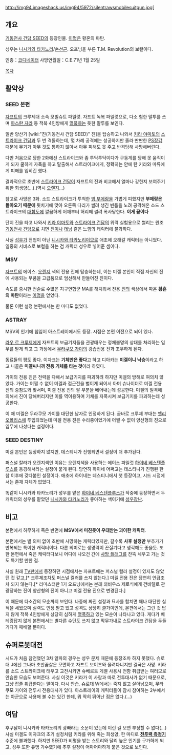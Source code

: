 http://img94.imageshack.us/img94/5972/silentrawsmobilesuitgun.jpg[
== 개요 ==
[[기동전사 건담 SEED]]의 등장인물. [[이명]]은 황혼의 마탄.

성우는 [[니시카와 타카노리]]/[[손선근]]. 오프닝을 부른 T.M. Revolution의 보컬이다.

인종：[[코디네이터]]
사망연월일：C.E.71년 1월 25일 

[[목차]]
== 활약상 ==
=== SEED 본편 ===
[[자프트]]의 크루제대 소속 모빌슈트 파일럿. 자프트 녹복 파일럿으로, 다소 험한 말투를 쓰며 [[아스란 자라]] 등 적복 4인방에게 [[열폭]]하는 듯한 말투를 보인다.

일반 양산기 [wiki:"진(기동전사 건담 SEED)" 진]을 탑승하고 나와서 [[키라 야마토]]의 [[스트라이크 건담]]과 두 번 격돌하는데, 몇 차례 공격에는 성공하지만 졸라 딴딴한 [[PS장갑]] 때문에 무기가 아무 것도 통하지 않아서 아무 피해도 못 주고 반격당해 사망해버린다.

다만 처음으로 당한 2화에선 스트라이크와 좀 투닥투닥이다가 구동계를 당해 못 움직이게 되자 쿨하게 자폭을 하고 탈출해서 스트라이크에게, 정확히는 안에 탄 키라와 마류에게 피해를 입히긴 했다.

결과적으로 초반에 [[스트라이크 건담]]이 자프트의 진과 비교해서 얼마나 강한지 보여주기 위한 희생양(…).(역시 [[오렌지]]...)

참고로 사망은 3화. 소드 스트라이크가 투척한 [[빔 부메랑]]을 가볍게 피했지만 '''부메랑은 돌아오기 때문에''' 뒷치기에 맞아 오른쪽 다리가 썰려 생긴 빈틈을 노려 공격해온 소드 스트라이크의 [[대함도]]에 깔끔하게 어깨부터 허리째 썰려 폭사당한다. '''이게 끝이다'''

단지 진을 타고 나와서 [[키라 야마토]]와 [[스트라이크 건담]]의 위력 실험용으로 썰리는 원조 [[기동전사 건담]]으로 치면 [[진]]이나 [[데님]] 같은 느낌의 캐릭터에 불과하다. 

사실 [[성우]]가 전업이 아닌 [[니시카와 타카노리]]이므로 애초에 오래갈 캐릭터는 아니었다. 일종의 서비스로 보컬을 하는 겸 캐릭터 성우로 넣어준 셈이다.

=== MSV ===
[[자프트]]의 에이스. [[오렌지]] 색의 전용 진에 탑승하는데, 이는 미겔 본인이 직접 자신의 진에 사용되는 부품을 고급품으로 엄선해서 만들어진 진이다.

속도를 중시한 전술로 수많은 지구연합군 MA를 해치워서 전용 [[진]]의 색상에서 따온 '''황혼의 마탄'''이라는 [[이명]]을 얻었다.

물론 이런 설정 본편에서는 한 마디도 없었다.

=== ASTRAY ===
MSV의 인기에 힘입어 아스트레이에서도 등장. 시점은 본편 이전으로 되어 있다.

[[라우 르 크루제]]에게 자프트의 보급기지들을 관광태우는 정체불명의 상대를 처리하는 임무를 받게 되고 그 과정에서 [[무라쿠모 가이]]의 강습전용 진과 조우하게 된다.

동료들의 평도 좋다. 이자크는 '''기체만은 좋다'''고 하고 디아카는 '''미겔이니 낙승'''이라고 하고 니콜은 '''미겔씨니까 전용 기체를 타는 것'''이라 하였다. 

가이의 전용 진은 전력을 다해서 보급기지를 파괴하려 하지만 미겔의 방해로 여의치 않았다. 가이는 어쩔 수 없이 미겔과 접근전을 벌이게 되어서 아머 슈나이더로 미겔 전용 진의 중참도와 맞서며, 미겔 전용 진의 팔 부분을 베어내는데 성공한다. 미겔의 일격에 의해서 진이 당해버리지만 이를 역이용하여 기체를 자폭시켜 보급기지를 파괴하는데 성공한다. 

이 때 미겔은 무라쿠모 가이를 대단한 남자로 인정하게 된다. 곧바로 크루제 부대는 [[헬리오폴리스]]에 투입되었는데 미겔 전용 진은 수리중이었기에 어쩔 수 없이 양산형의 진으로 임무에 나섰다는 설정이다.

=== SEED DESTINY ===
미겔 본인은 등장하지 않지만, 데스티니가 진행되면서 설정이 더 추가된다.

퍼스널 칼라가 오렌지색인 이유는 오렌지색을 사용하는 에이스 파일럿 [[하이네 베스텐플루스]]를 동경해서라는 설정이 붙게 된다. 당연히 하이네 어쩌고는 데스티니가 진행된 한참 이후에 갖다붙인 설정이다. 애초에 하이네는 데스티니에서 첫 등장이고, 시드 시점에서는 존재 자체가 없었다.

똑같이 니시카와 타카노리가 성우를 맡은 [[하이네 베스텐플루스]]가 작중에 등장하면서 두 캐릭터의 성우를 맡았던 [[니시카와 타카노리]]가 좋아하는 색이기에 [[성우장난]].

== 비고 ==
본편에서 허무하게 죽은 반면에 '''MSV에서 미친듯이 우대받는 괴이한 캐릭터'''.

본편에서는 별 의미 없이 초반에 사망하는 캐릭터였지만, 갈수록 '''사후 설정만''' 부추가가 반복되는 특이한 캐릭터이다. 다른 의미로는 생명력이 끈질기다고 생각해도 좋을듯. 또한 본편에서 죽은 캐릭터다보니 어디에 나오건 간에 [[사망 플래그]]를 잔뜩 세우고 가는 것도 특기할 만한 점.

사실 원래 [[TV판]]에서 등장하던 시점에서는 자프트에는 퍼스널 컬러 설정이 있지도 않았던 것 같고,[* 크루제조차도 퍼스널 컬러를 쓰지 않는다.] 미겔 전용 진은 당연히 언급조차 되지 않는다.[* 리마스터판 1기 오프닝에서는 본래 뫼비우스 제로식에게 건바렐로 관광당하는 진이 양산형의 진이 아니고 미겔 전용 진으로 변경된다.]

이 때문에 다소간의 모순까지 보인다. 나중에 짜진 설정과 묘사를 합치면 꽤나 대단한 실적을 세웠으며 실력도 인정 받고 있고 성격도 상당히 쿨가이인데, 본편에서는 그런 것 답지 않게 적복 4인방에게 상당히 심하게 [[열폭]]하고 있는 모순이 나타나고 있다. 게다가 베테랑답지 않게 본편에서는 별다른 수단도 쓰지 않고 막무가내로 스트라이크 건담을 두들기다가 패배할 뿐이다.

== 슈퍼로봇대전 ==
시드가 처음 참전했던 3차 알파의 경우는 성우 문제 때문에 등장조차 하지 못했다. 슈로대 J에선 그나마 초반끔살은 모면하고 자프트 보이즈와 몰려다니지만 결국은 사망. 키라를 소드 스트라이크에 태우고 교전시키면 슈베르트 게벨 사용시 전함 취급받는 여러모로 안습한 모습도 보여준다. 사실 이것은 키라가 이 사람과 따로 전투대사가 없기 때문으로, 그냥 잡졸 취급한다는 말이다. 다시 안습. 슈로대 W에서는 죽지 않고 살아남으며, 무라쿠모 가이와 전투시 전용대사가 있다. 아스트레이의 캐릭터들이 잠시 참여하는 2부에서는 아군으로 사용해 볼 수는 있긴 한데, 뭐 딱히 뛰어난 점은 없다.(…)

== 여담 ==
후쿠닭이 니시카와 타카노리의 광빠라는 소문이 있는데 이런 걸 보면 부정할 수 없다(…) 사실 미겔도 이자크의 초기 설정처럼 키라를 위해 죽는 희생양, 한 마디로 '''[[전투력 측정기]]''' 수준에 불과했다. 하지만 SEED가 비평을 받는 스토리와 달리 높은 인기를 구가하게 되고, 성우 또한 유명 가수였기에 추후 설정이 어마어마하게 붙은 것으로 보인다.
